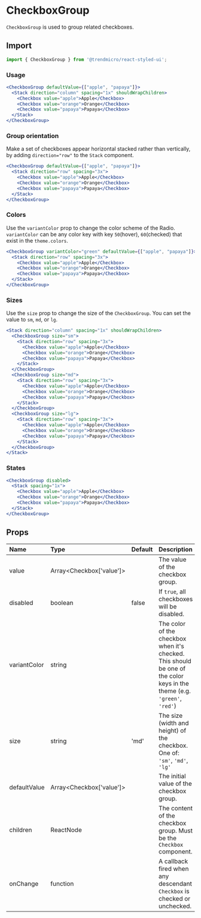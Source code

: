 # CheckboxGroup

`CheckboxGroup` is used to group related checkboxes.

## Import

```js
import { CheckboxGroup } from '@trendmicro/react-styled-ui';
```

### Usage

```jsx
<CheckboxGroup defaultValue={["apple", "papaya"]}>
  <Stack direction="column" spacing="1x" shouldWrapChildren>
    <Checkbox value="apple">Apple</Checkbox>
    <Checkbox value="orange">Orange</Checkbox>
    <Checkbox value="papaya">Papaya</Checkbox>
  </Stack>
</CheckboxGroup>
```

### Group orientation

Make a set of checkboxes appear horizontal stacked rather than vertically, by adding `direction="row"` to the `Stack` component.

```jsx
<CheckboxGroup defaultValue={["apple", "papaya"]}>
  <Stack direction="row" spacing="3x">
    <Checkbox value="apple">Apple</Checkbox>
    <Checkbox value="orange">Orange</Checkbox>
    <Checkbox value="papaya">Papaya</Checkbox>
  </Stack>
</CheckboxGroup>
```

### Colors

Use the `variantColor` prop to change the color scheme of the Radio. `variantColor` can be any color key with key `50`(hover), `60`(checked) that exist in the `theme.colors`.

```jsx
<CheckboxGroup variantColor="green" defaultValue={["apple", "papaya"]}>
  <Stack direction="row" spacing="3x">
    <Checkbox value="apple">Apple</Checkbox>
    <Checkbox value="orange">Orange</Checkbox>
    <Checkbox value="papaya">Papaya</Checkbox>
  </Stack>
</CheckboxGroup>
```

### Sizes

Use the `size` prop to change the size of the `CheckboxGroup`. You can set the value to `sm`, `md`, or `lg`.

```jsx
<Stack direction="column" spacing="1x" shouldWrapChildren>
  <CheckboxGroup size="sm">
    <Stack direction="row" spacing="3x">
      <Checkbox value="apple">Apple</Checkbox>
      <Checkbox value="orange">Orange</Checkbox>
      <Checkbox value="papaya">Papaya</Checkbox>
    </Stack>
  </CheckboxGroup>
  <CheckboxGroup size="md">
    <Stack direction="row" spacing="3x">
      <Checkbox value="apple">Apple</Checkbox>
      <Checkbox value="orange">Orange</Checkbox>
      <Checkbox value="papaya">Papaya</Checkbox>
    </Stack>
  </CheckboxGroup>
  <CheckboxGroup size="lg">
    <Stack direction="row" spacing="3x">
      <Checkbox value="apple">Apple</Checkbox>
      <Checkbox value="orange">Orange</Checkbox>
      <Checkbox value="papaya">Papaya</Checkbox>
    </Stack>
  </CheckboxGroup>
</Stack>
```

### States
```jsx
<CheckboxGroup disabled>
  <Stack spacing="1x">
    <Checkbox value="apple">Apple</Checkbox>
    <Checkbox value="orange">Orange</Checkbox>
    <Checkbox value="papaya">Papaya</Checkbox>
  </Stack>
</CheckboxGroup>
```

## Props

| Name | Type | Default | Description |
| :--- | :--- | :------ | :---------- |
| value | Array<Checkbox['value']> | | The value of the checkbox group. |
| disabled | boolean | false | If `true`, all checkboxes will be disabled. |
| variantColor | string | | The color of the checkbox when it's checked. This should be one of the color keys in the theme (e.g. `'green'`, `'red'`) |
| size | string | 'md' | The size (width and height) of the checkbox. One of: `'sm'`, `'md'`, `'lg'` |
| defaultValue | Array<Checkbox['value']> | | The initial value of the checkbox group. |
| children | ReactNode | | The content of the checkbox group. Must be the `Checkbox` component. |
| onChange | function | | A callback fired when any descendant `Checkbox` is checked or unchecked. |
